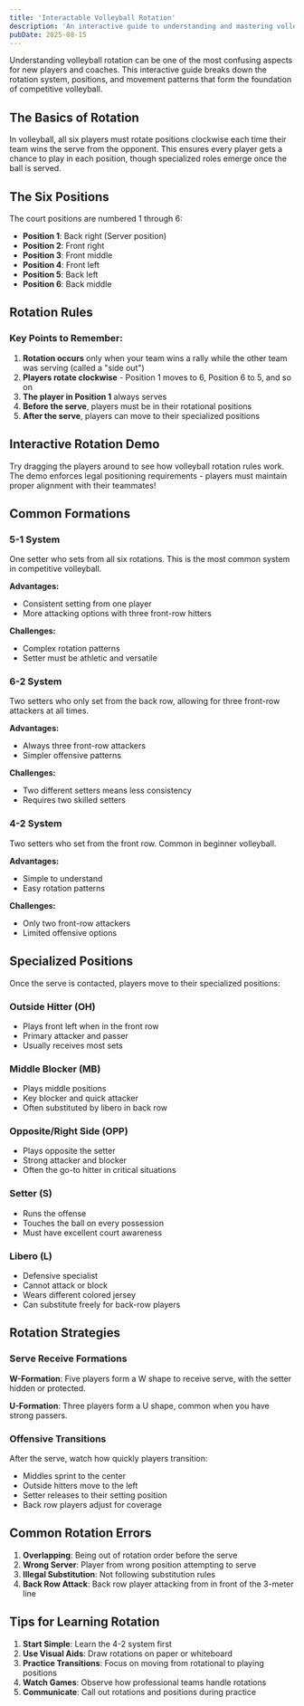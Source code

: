 ```yaml
---
title: 'Interactable Volleyball Rotation'
description: 'An interactive guide to understanding and mastering volleyball rotation patterns, positions, and strategies'
pubDate: 2025-08-15
---
```



Understanding volleyball rotation can be one of the most confusing aspects for new players and coaches. This interactive guide breaks down the rotation system, positions, and movement patterns that form the foundation of competitive volleyball.

## The Basics of Rotation

In volleyball, all six players must rotate positions clockwise each time their team wins the serve from the opponent. This ensures every player gets a chance to play in each position, though specialized roles emerge once the ball is served.

## The Six Positions

The court positions are numbered 1 through 6:

- **Position 1**: Back right (Server position)
- **Position 2**: Front right
- **Position 3**: Front middle
- **Position 4**: Front left
- **Position 5**: Back left
- **Position 6**: Back middle

## Rotation Rules

### Key Points to Remember:

1. **Rotation occurs** only when your team wins a rally while the other team was serving (called a "side out")
2. **Players rotate clockwise** - Position 1 moves to 6, Position 6 to 5, and so on
3. **The player in Position 1** always serves
4. **Before the serve**, players must be in their rotational positions
5. **After the serve**, players can move to their specialized positions

## Interactive Rotation Demo

Try dragging the players around to see how volleyball rotation rules work. The demo enforces legal positioning requirements - players must maintain proper alignment with their teammates!



<CourtDemo maxWidth={900} />

## Common Formations

### 5-1 System
One setter who sets from all six rotations. This is the most common system in competitive volleyball.

**Advantages:**
- Consistent setting from one player
- More attacking options with three front-row hitters

**Challenges:**
- Complex rotation patterns
- Setter must be athletic and versatile

### 6-2 System
Two setters who only set from the back row, allowing for three front-row attackers at all times.

**Advantages:**
- Always three front-row attackers
- Simpler offensive patterns

**Challenges:**
- Two different setters means less consistency
- Requires two skilled setters

### 4-2 System
Two setters who set from the front row. Common in beginner volleyball.

**Advantages:**
- Simple to understand
- Easy rotation patterns

**Challenges:**
- Only two front-row attackers
- Limited offensive options

## Specialized Positions

Once the serve is contacted, players move to their specialized positions:

### Outside Hitter (OH)
- Plays front left when in the front row
- Primary attacker and passer
- Usually receives most sets

### Middle Blocker (MB)
- Plays middle positions
- Key blocker and quick attacker
- Often substituted by libero in back row

### Opposite/Right Side (OPP)
- Plays opposite the setter
- Strong attacker and blocker
- Often the go-to hitter in critical situations

### Setter (S)
- Runs the offense
- Touches the ball on every possession
- Must have excellent court awareness

### Libero (L)
- Defensive specialist
- Cannot attack or block
- Wears different colored jersey
- Can substitute freely for back-row players

## Rotation Strategies

### Serve Receive Formations

**W-Formation**: Five players form a W shape to receive serve, with the setter hidden or protected.

**U-Formation**: Three players form a U shape, common when you have strong passers.

### Offensive Transitions

After the serve, watch how quickly players transition:
- Middles sprint to the center
- Outside hitters move to the left
- Setter releases to their setting position
- Back row players adjust for coverage

## Common Rotation Errors

1. **Overlapping**: Being out of rotation order before the serve
2. **Wrong Server**: Player from wrong position attempting to serve
3. **Illegal Substitution**: Not following substitution rules
4. **Back Row Attack**: Back row player attacking from in front of the 3-meter line

## Tips for Learning Rotation

1. **Start Simple**: Learn the 4-2 system first
2. **Use Visual Aids**: Draw rotations on paper or whiteboard
3. **Practice Transitions**: Focus on moving from rotational to playing positions
4. **Watch Games**: Observe how professional teams handle rotations
5. **Communicate**: Call out rotations and positions during practice

